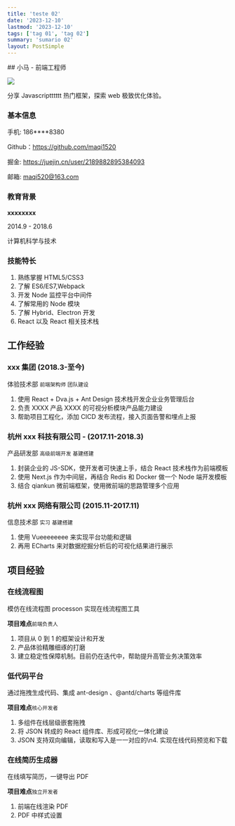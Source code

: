 ```yaml
---
title: 'teste 02'
date: '2023-12-10'
lastmod: '2023-12-10'
tags: ['tag 01', 'tag 02']
summary: 'sumario 02'
layout: PostSimple
---
```


<div class="flex">
<div className="left" style={{width:'30%'}}>
## 小马 - 前端工程师

![](https://p6-passport.byteacctimg.com/img/user-avatar/585e1491713363bc8f67d06c485e8260~300x300.image)

分享 Javascriptttttt 热门框架，探索 web 极致优化体验。

### 基本信息

手机: 186\*\*\*\*8380

Github：https://github.com/maqi1520

掘金: https://juejin.cn/user/2189882895384093

邮箱: maqi520@163.com

### 教育背景

**xxxxxxxx**

2014.9 - 2018.6

计算机科学与技术

### 技能特长

1. 熟练掌握 HTML5/CSS3
1. 了解 ES6/ES7,Webpack
1. 开发 Node 监控平台中间件
1. 了解常用的 Node 模块
1. 了解 Hybrid、Electron 开发
1. React 以及 React 相关技术栈

</div>
<div style={{width:'70%',padding:20}}>

## 工作经验

### xxx 集团 (2018.3-至今)

体验技术部 `前端架构师` `团队建设`

1. 使用 React + Dva.js + Ant Design 技术栈开发企业业务管理后台
2. 负责 XXXX 产品 XXXX 的可视分析模块产品能力建设
3. 帮助项目工程化，添加 CICD 发布流程，接入页面告警和埋点上报

### 杭州 xxx 科技有限公司 - (2017.11-2018.3)

产品研发部 `高级前端开发` `基建搭建`

1. 封装企业的 JS-SDK，使开发者可快速上手，结合 React 技术栈作为前端模板
2. 使用 Next.js 作为中间层，再结合 Redis 和 Docker 做一个 Node 端开发模板
3. 结合 qiankun 微前端框架，使用微前端的思路管理多个应用

### 杭州 xxx 网络有限公司 (2015.11-2017.11)

信息技术部 `实习` `基建搭建`

1. 使用 Vueeeeeeee 来实现平台功能和逻辑
2. 再用 ECharts 来对数据挖掘分析后的可视化结果进行展示

## 项目经验

### 在线流程图

模仿在线流程图 processon 实现在线流程图工具

**项目难点**`前端负责人`

1. 项目从 0 到 1 的框架设计和开发
2. 产品体验精雕细琢的打磨
3. 建立稳定性保障机制。目前仍在迭代中，帮助提升高管业务决策效率

### 低代码平台

通过拖拽生成代码、集成 ant-design 、@antd/charts 等组件库

**项目难点**`核心开发者`

1. 多组件在线层级嵌套拖拽
2. 将 JSON 转成的 React 组件库、形成可视化一体化建设
3. JSON 支持双向编辑，读取和写入是一一对应的\n4. 实现在线代码预览和下载

### 在线简历生成器

在线填写简历，一键导出 PDF

**项目难点**`独立开发者`

1. 前端在线渲染 PDF
2. PDF 中样式设置

</div>
</div>
